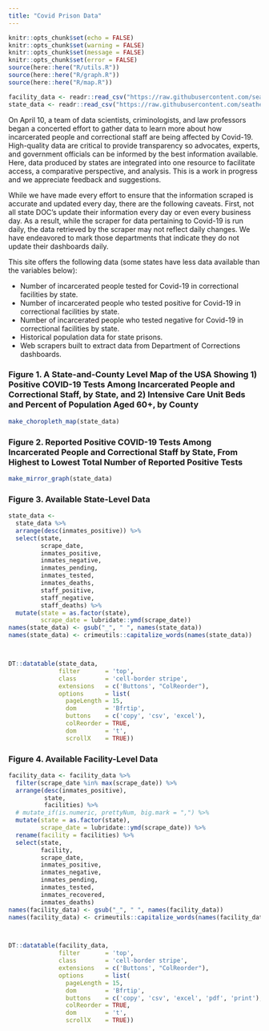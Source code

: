 ```yaml
---
title: "Covid Prison Data"
---
```

```r
knitr::opts_chunk$set(echo = FALSE)
knitr::opts_chunk$set(warning = FALSE)
knitr::opts_chunk$set(message = FALSE)
knitr::opts_chunk$set(error = FALSE)
source(here::here("R/utils.R"))
source(here::here("R/graph.R"))
source(here::here("R/map.R"))

facility_data <- readr::read_csv("https://raw.githubusercontent.com/seathebass/covid_19_state_prisons/master/data/daily/facilities_data_current.csv")
state_data <- readr::read_csv("https://raw.githubusercontent.com/seathebass/covid_19_state_prisons/master/data/daily/state_summaries_current.csv")
```


On April 10, a team of data scientists, criminologists, and law professors began a concerted effort to gather data to learn more about how incarcerated people and correctional staff are being affected by Covid-19. High-quality data are critical to provide transparency so advocates, experts, and government officials can be informed by the best information available. Here, data produced by states are integrated into one resource to facilitate access, a comparative perspective, and analysis. This is a work in progress and we appreciate feedback and suggestions.

While we have made every effort to ensure that the information scraped is accurate and updated every day, there are the following caveats. First, not all state DOC's update their information every day or even every business day. As a result, while the scraper for data pertaining to Covid-19 is run daily, the data retrieved by the scraper may not reflect daily changes. We have endeavored to mark those departments that indicate they do not update their dashboards daily.

This site offers the following data (some states have less data available than the variables below):

- Number of incarcerated people tested for Covid-19 in correctional facilities by state.
- Number of incarcerated people who tested positive for Covid-19 in correctional facilities by state.
- Number of incarcerated people who tested negative for Covid-19 in correctional facilities by state.
- Historical population data for state prisons.
- Web scrapers built to extract data from Department of Corrections dashboards.

### Figure 1. A State-and-County Level Map of the USA Showing 1) Positive COVID-19 Tests Among Incarcerated People and Correctional Staff, by State, and 2) Intensive Care Unit Beds and Percent of Population Aged 60+, by County

```r
make_choropleth_map(state_data)
```

### Figure 2. Reported Positive COVID-19 Tests Among Incarcerated People and Correctional Staff by State, From Highest to Lowest Total Number of Reported Positive Tests

```r
make_mirror_graph(state_data)
```

### Figure 3. Available State-Level Data

```r

state_data <-
  state_data %>%
  arrange(desc(inmates_positive)) %>%
  select(state,
         scrape_date,
         inmates_positive,
         inmates_negative,
         inmates_pending,
         inmates_tested,
         inmates_deaths,
         staff_positive,
         staff_negative,
         staff_deaths) %>%
  mutate(state = as.factor(state),
         scrape_date = lubridate::ymd(scrape_date))
names(state_data) <- gsub("_", " ", names(state_data))
names(state_data) <- crimeutils::capitalize_words(names(state_data))



DT::datatable(state_data,
              filter       = 'top',
              class        = 'cell-border stripe',
              extensions   = c('Buttons', "ColReorder"),
              options      = list(
                pageLength = 15,
                dom        = 'Bfrtip',
                buttons    = c('copy', 'csv', 'excel'),
                colReorder = TRUE,
                dom        = 't',
                scrollX    = TRUE)) 
```

### Figure 4. Available Facility-Level Data

```r

facility_data <- facility_data %>%
  filter(scrape_date %in% max(scrape_date)) %>%
  arrange(desc(inmates_positive),
          state,
          facilities) %>%
  # mutate_if(is.numeric, prettyNum, big.mark = ",") %>%
  mutate(state = as.factor(state),
         scrape_date = lubridate::ymd(scrape_date)) %>%
  rename(facility = facilities) %>%
  select(state,
         facility,
         scrape_date,
         inmates_positive,
         inmates_negative,
         inmates_pending,
         inmates_tested,
         inmates_recovered,
         inmates_deaths)
names(facility_data) <- gsub("_", " ", names(facility_data))
names(facility_data) <- crimeutils::capitalize_words(names(facility_data))



DT::datatable(facility_data,
              filter       = 'top',
              class        = 'cell-border stripe',
              extensions   = c('Buttons', "ColReorder"),
              options      = list(
                pageLength = 15,
                dom        = 'Bfrtip',
                buttons    = c('copy', 'csv', 'excel', 'pdf', 'print'),
                colReorder = TRUE,
                dom        = 't',
                scrollX    = TRUE)) 
```